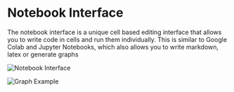 
# Notebook Interface

The notebook interface is a unique cell based editing interface that allows you to write code in cells and run them individually. This is similar to Google Colab and Jupyter Notebooks, which also allows you to write markdown, latex or generate graphs

![Notebook Interface](../../assets/images/nb-interface.png)

![Graph Example](../../assets/images/graph.png)
    
